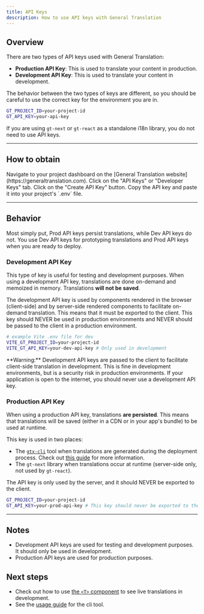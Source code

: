 ```yaml
---
title: API Keys
description: How to use API keys with General Translation
---
```


## Overview

There are two types of API keys used with General Translation:

- **Production API Key**: This is used to translate your content in production.
- **Development API Key**: This is used to translate your content in development.

The behavior between the two types of keys are different, so you should be careful to use the correct key for the environment you are in.

```bash
GT_PROJECT_ID=your-project-id
GT_API_KEY=your-api-key
```

If you are using `gt-next` or `gt-react` as a standalone i18n library, you do not need to use API keys.

---

## How to obtain

<Steps>
    <Step>
        Navigate to your project dashboard on the [General Translation website](https://generaltranslation.com).
    </Step>
    <Step>
        Click on the "API Keys" or "Developer Keys" tab.
    </Step>
    <Step>
        Click on the "Create API Key" button.
    </Step>
    <Step>
        Copy the API key and paste it into your project's `.env` file.
    </Step>
</Steps>

---

## Behavior

Most simply put, Prod API keys persist translations, while Dev API keys do not.
You use Dev API keys for prototyping translations and Prod API keys when you are ready to deploy.

### Development API Key

This type of key is useful for testing and development purposes.
When using a development API key, translations are done on-demand and memoized in memory. 
Translations **will not be saved**.

The development API key is used by components rendered in the browser (client-side) and by server-side rendered components to facilitate on-demand translation.
This means that it must be exported to the client.
This key should NEVER be used in production environments and NEVER should be passed to the client in a production environment.

```bash
# example Vite .env file for dev
VITE_GT_PROJECT_ID=your-project-id
VITE_GT_API_KEY=your-dev-api-key # Only used in development
```

<Callout type="warn">
  **Warning:**
  Development API keys are passed to the client to facilitate client-side translation in development. 
  This is fine in development environments, but is a security risk in production environments.
  If your application is open to the internet, you should never use a development API key.
</Callout>

### Production API Key

When using a production API key, translations **are persisted**.
This means that translations will be saved (either in a CDN or in your app's bundle) to be used at runtime.

This key is used in two places:
 * The [`gtx-cli`](/docs/cli/introduction) tool when translations are generated during the deployment process. Check out [this guide](/docs/react/tutorials/quickdeploy) for more information.
 * The `gt-next` library when translations occur at runtime (server-side only, not used by `gt-react`).

The API key is only used by the server, and it should NEVER be exported to the client.
```bash
GT_PROJECT_ID=your-project-id
GT_API_KEY=your-prod-api-key # This key should never be exported to the client
```

---

## Notes
 * Development API keys are used for testing and development purposes. It should only be used in development.
 * Production API keys are used for production purposes.

## Next steps
 * Check out how to use [the `<T>` component](/docs/usage/t) to see live translations in development.
 * See the [usage guide](/docs/cli/reference/usage) for the cli tool.